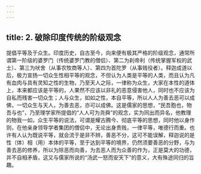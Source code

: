 ```yaml
---
---
---
```

title: 2. 破除印度传统的阶级观念
---




提倡平等及于众生。印度历史，自古至今，向来便有极其严格的阶级观念，通常所谓第一阶级的婆罗门（传统婆罗门教的僧侣）、第二为刹帝利（传统掌握军权的武士）、第三为吠舍（从事农牧商等人）、第四为首陀罗（从事贱役者）。释迦成道以后，极力宣扬一切众生性相平等的观念，不但认为人类是平等的人类，而且认为凡有血肉与具有灵知之性的生物，乃至天人之际，一律称为众生，大家在本性的道体上，本来都应该是平等的，人果然不应该以非礼的恶意侵害他人，同时也不应该为自私而残害一切众生；人与众生，如如之性，本自平等，所以人人为善去恶可以成佛，一切众生与天人，为善去恶，亦可以成佛。这是儒家的思想，“民吾胞也，物吾与也”，乃至理学家所提倡的“人人可为尧舜”的观念，实为同出而异名，他教理的物我一如，众生平等的说法，可谓是耀古腾今、彻底平等的思想，同时他以身作则，在他亲身领导学者集团的僧侣中，无论出身贵贱，一律平等，唯德行而重。也许有人认为既说平等，就会流于是非不辨，善恶不分，这可不能误解，释迦说的是性（体）相（用）本体的平等，至于达到平等的境界，仍然须要善恶的分野，与为善去恶的修养，所以为除恶而向善，为去恶人而为众善的作为，正是莫大的功德，并不自相矛盾，这又与儒家所说的“汤武一怒而安天下”的意义，大有殊途同归的旨趣。